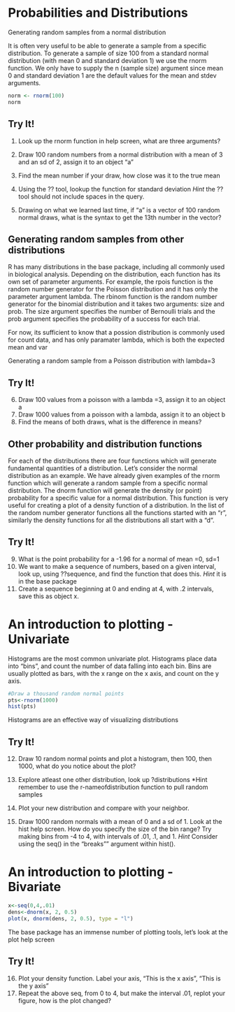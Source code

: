 Probabilities and Distributions
================================

Generating random samples from a normal distribution

It is often very useful to be able to generate a sample from a specific distribution. To generate a sample of size 100 from a standard normal distribution (with mean 0 and standard deviation 1) we use the rnorm function. We only have to supply the n (sample size) argument since mean 0 and standard deviation 1 are the default values for the mean and stdev arguments.

```r
norm <- rnorm(100)
norm
```

**Try It!**
------------
1. Look up the rnorm function in help screen, what are three arguments?
2. Draw 100 random numbers from a normal distribution with a mean of 3 and an sd of 2, assign it to an object "a"

3. Find the mean number if your draw, how close was it to the true mean
4. Using the ?? tool, lookup the function for standard deviation *Hint* the ?? tool should not include spaces in the query.
5. Drawing on what we learned last time, if "a" is a vector of 100 random normal draws, what is the syntax to get the 13th number in the vector?

Generating random samples from other distributions
----------------------------------------------------

R has many distributions in the base package, including all commonly used in biological analysis. Depending on the distribution, each function has its own set of parameter arguments. For example, the rpois function is the random number generator for the Poisson distribution and it has only the parameter argument lambda. The rbinom function is the random number generator for the binomial distribution and it takes two arguments: size and prob. The size argument specifies the number of Bernoulli trials and the prob argument specifies the probability of a success for each trial. 

For now, its sufficient to know that a possion distribution is commonly used for count data, and has only paramater lambda, which is both the expected mean and var

Generating a random sample from a Poisson distribution with lambda=3

**Try It!**
------------
6. Draw 100 values from a poisson with a lambda =3, assign it to an object a
7. Draw 1000 values from a poisson with a lambda, assign it to an object b
8. Find the means of both draws, what is the difference in means?

Other probability and distribution functions
--------------------------------------------
For each of the distributions there are four functions which will generate fundamental quantities of a distribution. Let's consider the normal distribution as an example. We have already given examples of the rnorm function which will generate a random sample from a specific normal distribution. The dnorm function will generate the density (or point) probability for a specific value for a normal distribution. This function is very useful for creating a plot of a density function of a distribution. In the list of the random number generator functions all the functions started with an "r", similarly the density functions for all the distributions all start with a "d".


**Try It!**
------------

9. What is the point probability for a -1.96 for a normal of mean =0, sd=1
10. We want to make a sequence of numbers, based on a given interval, look up, using ??sequence, and find the function that does this. *Hint* it is in the base package
11. Create a sequence beginning at 0 and ending at 4, with .2 intervals, save this as object x.

An introduction to plotting - Univariate
=====================================

Histograms are the most common univariate plot. Histograms place data into "bins", and count the number of data falling into each bin. Bins are usually plotted as bars, with the x range on the x axis, and count on the y axis.

```r
#Draw a thousand random normal points
pts<-rnorm(1000)
hist(pts)
```

Histograms are an effective way of visualizing distributions

**Try It!**
------------

12. Draw 10 random normal points and plot a histogram, then 100, then 1000, what do you notice about the plot?

13. Explore atleast one other distribution, look up ?distributions *Hint remember to use the r-nameofdistribution function to pull random samples

14. Plot your new distribution and compare with your neighbor.

15. Draw 1000 random normals with a mean of 0 and a sd of 1. Look at the hist help screen. How do you specify the size of the bin range? Try making bins from -4 to 4, with intervals of .01, .1, and 1. *Hint* Consider using the seq() in the "breaks"" argument within hist().


An introduction to plotting - Bivariate
=====================================
```r
x<-seq(0,4,.01)
dens<-dnorm(x, 2, 0.5)
plot(x, dnorm(dens, 2, 0.5), type = "l")
```

The base package has an immense number of plotting tools, let's look at the plot help screen


**Try It!**
------------

16. Plot your density function. Label your axis, "This is the x axis", "This is the y axis"
17. Repeat the above seq, from 0 to 4, but make the interval .01, replot your figure, how is the plot changed?